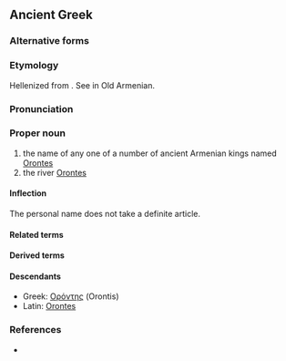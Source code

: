 ==Ancient Greek==
{{wikipedia|Orontid dynasty}}
{{wikipedia|Orontes River}}
===Alternative forms===

===Etymology===
Hellenized from {{etyl|ira|grc}}. See {{term|Երուանդ|||sc=Armn|tr=Eruand|lang=xcl}} in Old Armenian.

===Pronunciation===
{{grc-ipa-rows|o|r|o'|nt|ee|s}}

===Proper noun===
{{grc-proper noun|Ὀρόντου|m|first|Orontēs|Οροντης}}

# the name of any one of a number of ancient Armenian kings named [[Orontes]]
# the river [[Orontes]]

====Inflection====
{{grc-decl-1st-M-eta-pax|form=M-sing|Ὀρόντ|Ὀρόντ|Ὀροντ}}
The personal name does not take a definite article.

====Related terms====

====Derived terms====

====Descendants====
*Greek: [[Ορόντης]] (Orontis)
*Latin: [[Orontes]]

===References===
*{{grc-wh-page|1019}}